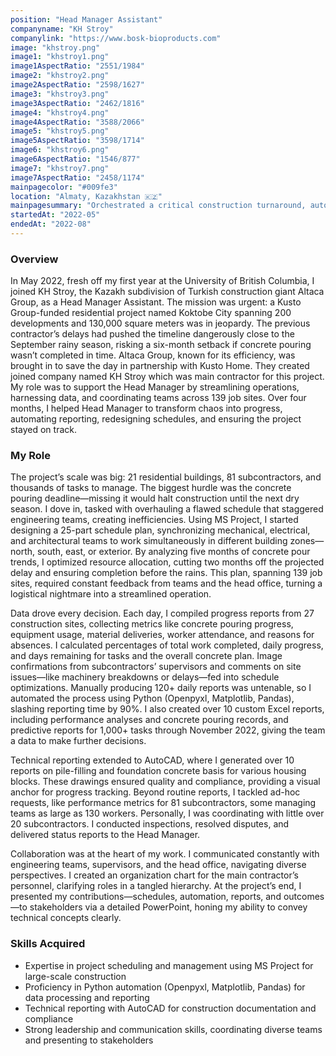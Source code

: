 ```yaml
---
position: "Head Manager Assistant"
companyname: "KH Stroy"
companylink: "https://www.bosk-bioproducts.com"
image: "khstroy.png"
image1: "khstroy1.png"
image1AspectRatio: "2551/1984"
image2: "khstroy2.png"
image2AspectRatio: "2598/1627"
image3: "khstroy3.png"
image3AspectRatio: "2462/1816"
image4: "khstroy4.png"
image4AspectRatio: "3588/2066"
image5: "khstroy5.png"
image5AspectRatio: "3598/1714"
image6: "khstroy6.png"
image6AspectRatio: "1546/877"
image7: "khstroy7.png"
image7AspectRatio: "2458/1174"
mainpagecolor: "#009fe3"
location: "Almaty, Kazakhstan 🇰🇿"
mainpagesummary: "Orchestrated a critical construction turnaround, automating 120+ reports with Python, redesigning schedules for 21 buildings, and coordinating 20+ subcontractors to avoid a 6-month delay"
startedAt: "2022-05"
endedAt: "2022-08"
---
```


### Overview
In May 2022, fresh off my first year at the University of British Columbia, I joined KH Stroy, the Kazakh subdivision of Turkish construction giant Altaca Group, as a Head Manager Assistant. The mission was urgent: a Kusto Group-funded residential project named Koktobe City spanning 200 developments and 130,000 square meters was in jeopardy. The previous contractor’s delays had pushed the timeline dangerously close to the September rainy season, risking a six-month setback if concrete pouring wasn’t completed in time. Altaca Group, known for its efficiency, was brought in to save the day in partnership with Kusto Home. They created joined company named KH Stroy which was main contractor for this project. My role was to support the Head Manager by streamlining operations, harnessing data, and coordinating teams across 139 job sites. Over four months, I helped Head Manager to transform chaos into progress, automating reporting, redesigning schedules, and ensuring the project stayed on track.

### My Role
The project’s scale was big: 21 residential buildings, 81 subcontractors, and thousands of tasks to manage. The biggest hurdle was the concrete pouring deadline—missing it would halt construction until the next dry season. I dove in, tasked with overhauling a flawed schedule that staggered engineering teams, creating inefficiencies. Using MS Project, I started designing a 25-part schedule plan, synchronizing mechanical, electrical, and architectural teams to work simultaneously in different building zones—north, south, east, or exterior. By analyzing five months of concrete pour trends, I optimized resource allocation, cutting two months off the projected delay and ensuring completion before the rains. This plan, spanning 139 job sites, required constant feedback from teams and the head office, turning a logistical nightmare into a streamlined operation.

Data drove every decision. Each day, I compiled progress reports from 27 construction sites, collecting metrics like concrete pouring progress, equipment usage, material deliveries, worker attendance, and reasons for absences. I calculated percentages of total work completed, daily progress, and days remaining for tasks and the overall concrete plan. Image confirmations from subcontractors’ supervisors and comments on site issues—like machinery breakdowns or delays—fed into schedule optimizations. Manually producing 120+ daily reports was untenable, so I automated the process using Python (Openpyxl, Matplotlib, Pandas), slashing reporting time by 90%. I also created over 10 custom Excel reports, including performance analyses and concrete pouring records, and predictive reports for 1,000+ tasks through November 2022, giving the team a data to make further decisions.

Technical reporting extended to AutoCAD, where I generated over 10 reports on pile-filling and foundation concrete basis for various housing blocks. These drawings ensured quality and compliance, providing a visual anchor for progress tracking. Beyond routine reports, I tackled ad-hoc requests, like performance metrics for 81 subcontractors, some managing teams as large as 130 workers. Personally, I was coordinating with little over 20 subcontractors. I conducted inspections, resolved disputes, and delivered status reports to the Head Manager. 

Collaboration was at the heart of my work. I communicated constantly with engineering teams, supervisors, and the head office, navigating diverse perspectives. I created an organization chart for the main contractor’s personnel, clarifying roles in a tangled hierarchy. At the project’s end, I presented my contributions—schedules, automation, reports, and outcomes—to stakeholders via a detailed PowerPoint, honing my ability to convey technical concepts clearly.

### Skills Acquired
- Expertise in project scheduling and management using MS Project for large-scale construction
- Proficiency in Python automation (Openpyxl, Matplotlib, Pandas) for data processing and reporting
- Technical reporting with AutoCAD for construction documentation and compliance
- Strong leadership and communication skills, coordinating diverse teams and presenting to stakeholders